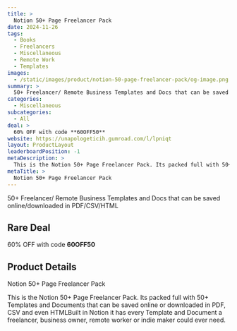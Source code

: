 ```yaml
---
title: >
  Notion 50+ Page Freelancer Pack
date: 2024-11-26
tags:
  - Books
  - Freelancers
  - Miscellaneous
  - Remote Work
  - Templates
images:
  - /static/images/product/notion-50-page-freelancer-pack/og-image.png
summary: >
  50+ Freelancer/ Remote Business Templates and Docs that can be saved online/downloaded in PDF/CSV/HTML
categories:
  - Miscellaneous
subcategories:
  - All
deal: >
  60% OFF with code **60OFF50**
website: https://unapologeticih.gumroad.com/l/lpniqt
layout: ProductLayout
leaderboardPosition: -1
metaDescription: >
  This is the Notion 50+ Page Freelancer Pack. Its packed full with 50+ Templates and Documents that can be saved online or downloaded in PDF, CSV and even HTMLBuilt in Notion it has every Template and Document a freelancer, business owner, remote worker or indie maker could ever need.
metaTitle: >
  Notion 50+ Page Freelancer Pack
---
```

50+ Freelancer/ Remote Business Templates and Docs that can be saved online/downloaded in PDF/CSV/HTML

## Rare Deal

60% OFF with code **60OFF50**

## Product Details

Notion 50+ Page Freelancer Pack

This is the Notion 50+ Page Freelancer Pack. Its packed full with 50+ Templates and Documents that can be saved online or downloaded in PDF, CSV and even HTMLBuilt in Notion it has every Template and Document a freelancer, business owner, remote worker or indie maker could ever need.

